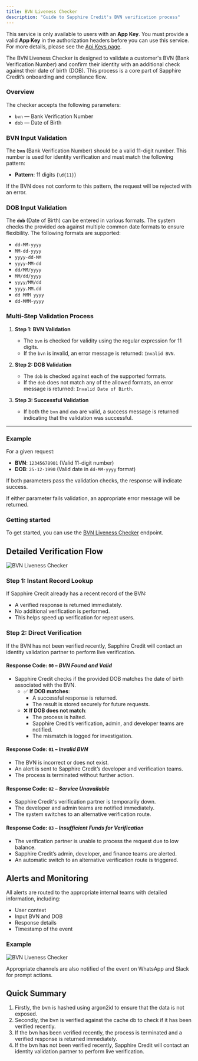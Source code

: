 ```yaml
---
title: BVN Liveness Checker
description: "Guide to Sapphire Credit's BVN verification process"
---
```


<Warning>This service is only available to users with an **App Key**. You must provide a valid **App Key** in the authorization headers before you can use this service. For more details, please see the [Api Keys page](/apikeys#1-app-key).</Warning>

The BVN Liveness Checker is designed to validate a customer's BVN (Bank Verification Number) and confirm their identity with an additional check against their date of birth (DOB). This process is a core part of Sapphire Credit’s onboarding and compliance flow.

### Overview

The checker accepts the following parameters:

- `bvn` — Bank Verification Number
- `dob` — Date of Birth

### BVN Input Validation

The **`bvn`** (Bank Verification Number) should be a valid 11-digit number. This number is used for identity verification and must match the following pattern:

- **Pattern**: 11 digits (`\d{11}`)

If the BVN does not conform to this pattern, the request will be rejected with an error.

### DOB Input Validation

The **`dob`** (Date of Birth) can be entered in various formats. The system checks the provided `dob` against multiple common date formats to ensure flexibility. The following formats are supported:

- `dd-MM-yyyy`
- `MM-dd-yyyy`
- `yyyy-dd-MM`
- `yyyy-MM-dd`
- `dd/MM/yyyy`
- `MM/dd/yyyy`
- `yyyy/MM/dd`
- `yyyy.MM.dd`
- `dd MMM yyyy`
- `dd-MMM-yyyy`

### Multi-Step Validation Process

1. **Step 1: BVN Validation**

   - The `bvn` is checked for validity using the regular expression for 11 digits.
   - If the `bvn` is invalid, an error message is returned: `Invalid BVN`.

2. **Step 2: DOB Validation**

   - The `dob` is checked against each of the supported formats.
   - If the `dob` does not match any of the allowed formats, an error message is returned: `Invalid Date of Birth`.

3. **Step 3: Successful Validation**
   - If both the `bvn` and `dob` are valid, a success message is returned indicating that the validation was successful.

---

### Example

For a given request:

- **BVN**: `12345678901` (Valid 11-digit number)
- **DOB**: `25-12-1990` (Valid date in `dd-MM-yyyy` format)

If both parameters pass the validation checks, the response will indicate success.

If either parameter fails validation, an appropriate error message will be returned.

### Getting started

To get started, you can use the [BVN Liveness Checker](/api-reference/endpoint/get) endpoint.

## Detailed Verification Flow

<img
	className="block "
	src="/images/liveness.png"
	alt="BVN Liveness Checker"
/>

### Step 1: Instant Record Lookup

If Sapphire Credit already has a recent record of the BVN:

- A verified response is returned immediately.
- No additional verification is performed.
- This helps speed up verification for repeat users.

### Step 2: Direct Verification

If the BVN has not been verified recently, Sapphire Credit will contact an identity validation partner to perform live verification.

#### Response Code: `00` – _BVN Found and Valid_

- Sapphire Credit checks if the provided DOB matches the date of birth associated with the BVN.
  - ✅ **If DOB matches**:
    - A successful response is returned.
    - The result is stored securely for future requests.
  - ❌ **If DOB does not match**:
    - The process is halted.
    - Sapphire Credit’s verification, admin, and developer teams are notified.
    - The mismatch is logged for investigation.

#### Response Code: `01` – _Invalid BVN_

- The BVN is incorrect or does not exist.
- An alert is sent to Sapphire Credit’s developer and verification teams.
- The process is terminated without further action.

#### Response Code: `02` – _Service Unavailable_

- Sapphire Credit's verification partner is temporarily down.
- The developer and admin teams are notified immediately.
- The system switches to an alternative verification route.

#### Response Code: `03` – _Insufficient Funds for Verification_

- The verification partner is unable to process the request due to low balance.
- Sapphire Credit’s admin, developer, and finance teams are alerted.
- An automatic switch to an alternative verification route is triggered.

## Alerts and Monitoring

All alerts are routed to the appropriate internal teams with detailed information, including:

- User context
- Input BVN and DOB
- Response details
- Timestamp of the event

### Example

<img
	className="block"
	src="/images/errorcatch.png"
	alt="BVN Liveness Checker"
/>

Appropriate channels are also notified of the event on WhatsApp and Slack for prompt actions.

## Quick Summary

1. Firstly, the bvn is hashed using argon2id to ensure that the data is not exposed.
2. Secondly, the bvn is verified against the cache db to check if it has been verified recently.
3. If the bvn has been verified recently, the process is terminated and a verified response is returned immediately.
4. If the bvn has not been verified recently, Sapphire Credit will contact an identity validation partner to perform live verification.
